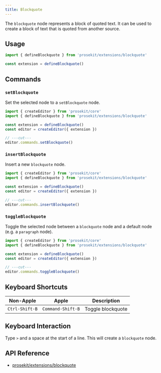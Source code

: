 ```yaml
---
title: Blockquote
---
```



The `blockquote` node represents a block of quoted text. It can be used to create a block of text that is quoted from another source.

<Demo story="blockquote" />

## Usage

```ts twoslash
import { defineBlockquote } from 'prosekit/extensions/blockquote'

const extension = defineBlockquote()
```

## Commands

### `setBlockquote`

Set the selected node to a `setBlockquote` node.

```ts twoslash
import { createEditor } from 'prosekit/core'
import { defineBlockquote } from 'prosekit/extensions/blockquote'

const extension = defineBlockquote()
const editor = createEditor({ extension })

// ---cut---
editor.commands.setBlockquote()
```

### `insertBlockquote`

Insert a new `blockquote` node.

```ts twoslash
import { createEditor } from 'prosekit/core'
import { defineBlockquote } from 'prosekit/extensions/blockquote'

const extension = defineBlockquote()
const editor = createEditor({ extension })

// ---cut---
editor.commands.insertBlockquote()
```

### `toggleBlockquote`

Toggle the selected node between a `blockquote` node and a default node (e.g. a `paragraph` node).

```ts twoslash
import { createEditor } from 'prosekit/core'
import { defineBlockquote } from 'prosekit/extensions/blockquote'

const extension = defineBlockquote()
const editor = createEditor({ extension })

// ---cut---
editor.commands.toggleBlockquote()
```

## Keyboard Shortcuts

| Non-Apple      | Apple             | Description       |
| -------------- | ----------------- | ----------------- |
| `Ctrl-Shift-B` | `Command-Shift-B` | Toggle blockquote |

## Keyboard Interaction

Type `>` and a space at the start of a line. This will create a `blockquote` node.

## API Reference

- [prosekit/extensions/blockquote](/references/extensions/blockquote)
